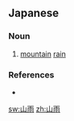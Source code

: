 ==Japanese==
{{ja-kanjitab|さん|う|yomi=on}}

===Noun===
{{ja-noun|さんう}}

# [[mountain]] [[rain]]

===References===
* {{R:Kojien}}

[[sw:山雨]]
[[zh:山雨]]
